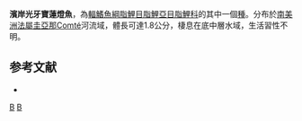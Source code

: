 {{Speciesbox 
| taxon = Odontostilbe littoris
| status = NE
| status_system = IUCN3.1
| authority =  [[Géry|Géry]], 1960
| synonyms = *''Cheirodon gracilis littoris''<br /><small>Géry, 1960</small>
}}
'''濱岸光牙寶蓮燈魚'''，為[[輻鰭魚綱|輻鰭魚綱]][[脂鯉目|脂鯉目]][[脂鯉亞目|脂鯉亞目]][[脂鯉科|脂鯉科]]的其中一個[[種|種]]。分布於[[南美洲|南美洲]][[法屬圭亞那|法屬圭亞那]]Comté河流域，體長可達1.8公分，棲息在底中層水域，生活習性不明。

==参考文献==
{{refbegin}}
*{{FishBase_species|genus=Odontostilbe|species=littoris|year=2014|month=1}}
{{refend}}

{{Taxonbar|from=Q5500434}}

[[Category:光牙寶蓮燈魚屬|B]]
[[Category:1960年描述的鱼类|B]]


{{魚類小作品}}